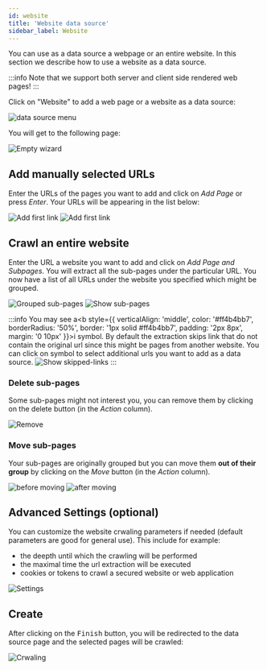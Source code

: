 ```yaml
---
id: website
title: 'Website data source'
sidebar_label: Website
---
```



You can use as a data source a webpage or an entire website. In this section we describe how to use a website as a data source.

:::info
Note that we support both server and client side rendered web pages!
:::

Click on "Website" to add a web page or a website as a data source:

<Image src='/img/screenshots/tutorial-ui/data-source/data-source-empty.png' alt='data source menu'/>

You will get to the following page:

<Image src='/img/screenshots/tutorial-ui/data-source/website/website-empty.png' alt='Empty wizard'/>

## Add manually selected URLs

Enter the URLs of the pages you want to add and click on *Add Page* or press *Enter*. Your URLs will be appearing in the list below:

<Tabs>
    <TabItem value='input' label='Input'>
        <Image src='/img/screenshots/tutorial-ui/data-source/website/website-first-input.png' alt='Add first link'/>
    </TabItem>
    <TabItem value='added' label='Added' default>
        <Image src='/img/screenshots/tutorial-ui/data-source/website/website-first-add.png' alt='Add first link'/>
    </TabItem>
</Tabs>

## Crawl an entire website

Enter the URL a website you want to add and click on *Add Page and Subpages*. You will extract all the sub-pages under the particular URL.
You now have a list of all URLs under the website you specified which might be grouped.

<Tabs>
    <TabItem value='g1' label='Group sub-pages'>
        <Image src='/img/screenshots/tutorial-ui/data-source/website/website-after-extract.png' alt='Grouped sub-pages'/>
    </TabItem>
    <TabItem value='s1' label='Show sub-pages' default>
        <Image src='/img/screenshots/tutorial-ui/data-source/website/website-show-extracted.png' alt='Show sub-pages'/>
    </TabItem>
</Tabs>

:::info
You may see a<b style={{ verticalAlign: 'middle', color: '#ff4b4bb7', borderRadius: '50%', border: '1px solid #ff4b4bb7', padding: '2px 8px', margin: '0 10px' }}>i</b> symbol. By default the extraction skips link that do not contain the original url since this might be pages from another website. You can click on symbol to select additional urls you want to add as a data source.
<Image src='/img/screenshots/tutorial-ui/data-source/website/website-show-skippedlinks.png' alt='Show skipped-links'/>
:::

### Delete sub-pages

Some sub-pages might not interest you, you can remove them by clicking on the delete button (in the *Action* column).

<Image src='/img/screenshots/tutorial-ui/data-source/website/website-remove.png' alt='Remove'/>

### Move sub-pages

Your sub-pages are originally grouped but you can move them **out of their group** by clicking on the *Move* button (in the *Action* column).

<Tabs>
    <TabItem value='g1' label='Before' default>
        <Image src='/img/screenshots/tutorial-ui/data-source/website/website-move-sub-url.png' alt='before moving'/>
    </TabItem>
    <TabItem value='s1' label='After'>
        <Image src='/img/screenshots/tutorial-ui/data-source/website/website-after-moving-sub-url.png' alt='after moving'/>
    </TabItem>
</Tabs>

## Advanced Settings (optional)

You can customize the website crwaling parameters if needed (default parameters are good for general use). This include for example:

- the deepth until which the crawling will be performed
- the maximal time the url extraction will be executed
- cookies or tokens to crawl a secured website or web application

<Image src='/img/screenshots/tutorial-ui/data-source/website/creation-settings.png' alt='Settings'/>

## Create

After clicking on the <kbd>Finish</kbd> button, you will be redirected to the data source page and the selected pages will be 
crawled:

<Image src='/img/screenshots/tutorial-ui/data-source/website/website-crawling.png' alt='Crwaling'/>



